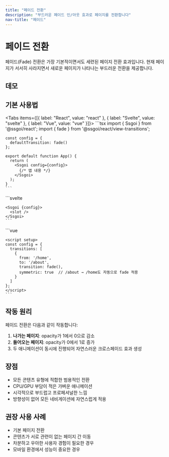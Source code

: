 ```yaml
---
title: "페이드 전환"
description: "부드러운 페이드 인/아웃 효과로 페이지를 전환합니다"
nav-title: "페이드"
---
```


# 페이드 전환

페이드(Fade) 전환은 가장 기본적이면서도 세련된 페이지 전환 효과입니다. 현재 페이지가 서서히 사라지면서 새로운 페이지가 나타나는 부드러운 전환을 제공합니다.

## 데모

<ViewTransitionDemo type="fade" />

## 기본 사용법

<Tabs items={[{ label: "React", value: "react" }, { label: "Svelte", value: "svelte" }, { label: "Vue", value: "vue" }]}>
  <TabPanel value="react">
    ```tsx
    import { Ssgoi } from '@ssgoi/react';
    import { fade } from '@ssgoi/react/view-transitions';

    const config = {
      defaultTransition: fade()
    };

    export default function App() {
      return (
        <Ssgoi config={config}>
          {/* 앱 내용 */}
        </Ssgoi>
      );
    }
    ```
  </TabPanel>
  <TabPanel value="svelte">
    ```svelte
    <script>
      import { Ssgoi } from '@ssgoi/svelte';
      import { fade } from '@ssgoi/svelte/view-transitions';

      const config = {
        defaultTransition: fade()
      };
    </script>

    <Ssgoi {config}>
      <slot />
    </Ssgoi>
    ```
  </TabPanel>
  <TabPanel value="vue">
    ```vue
    <template>
      <Ssgoi :config="config">
        <!-- 앱 내용 -->
      </Ssgoi>
    </template>

    <script setup>
    import { Ssgoi } from '@ssgoi/vue';
    import { fade } from '@ssgoi/vue/view-transitions';

    const config = {
      defaultTransition: fade()
    };
    </script>
    ```
  </TabPanel>
</Tabs>

## 옵션

페이드 전환은 스프링 애니메이션 설정을 커스터마이즈할 수 있습니다:

```typescript
fade({
  spring: {
    stiffness: 300,  // 스프링 강도 (기본값: 300)
    damping: 30      // 감쇠 계수 (기본값: 30)
  }
})
```

### 스프링 옵션 설명

- **stiffness**: 애니메이션의 속도를 제어합니다. 값이 클수록 빠른 전환
- **damping**: 애니메이션의 바운스를 제어합니다. 값이 클수록 부드러운 전환

## 사용 예시

### 느린 페이드

부드럽고 느린 페이드 효과:

<Tabs items={[{ label: "React", value: "react" }, { label: "Svelte", value: "svelte" }, { label: "Vue", value: "vue" }]}>
  <TabPanel value="react">
    ```tsx
    const config = {
      defaultTransition: fade({
        spring: {
          stiffness: 100,
          damping: 20
        }
      })
    };
    ```
  </TabPanel>
  <TabPanel value="svelte">
    ```svelte
    <script>
      const config = {
        defaultTransition: fade({
          spring: {
            stiffness: 100,
            damping: 20
          }
        })
      };
    </script>
    ```
  </TabPanel>
  <TabPanel value="vue">
    ```vue
    <script setup>
    const config = {
      defaultTransition: fade({
        spring: {
          stiffness: 100,
          damping: 20
        }
      })
    };
    </script>
    ```
  </TabPanel>
</Tabs>

### 빠른 페이드

빠르고 즉각적인 페이드 효과:

<Tabs items={[{ label: "React", value: "react" }, { label: "Svelte", value: "svelte" }, { label: "Vue", value: "vue" }]}>
  <TabPanel value="react">
    ```tsx
    const config = {
      defaultTransition: fade({
        spring: {
          stiffness: 500,
          damping: 40
        }
      })
    };
    ```
  </TabPanel>
  <TabPanel value="svelte">
    ```svelte
    <script>
      const config = {
        defaultTransition: fade({
          spring: {
            stiffness: 500,
            damping: 40
          }
        })
      };
    </script>
    ```
  </TabPanel>
  <TabPanel value="vue">
    ```vue
    <script setup>
    const config = {
      defaultTransition: fade({
        spring: {
          stiffness: 500,
          damping: 40
        }
      })
    };
    </script>
    ```
  </TabPanel>
</Tabs>

## 특정 경로에만 적용

<Tabs items={[{ label: "React", value: "react" }, { label: "Svelte", value: "svelte" }, { label: "Vue", value: "vue" }]}>
  <TabPanel value="react">
    ```tsx
    const config = {
      transitions: [
        {
          from: '/home',
          to: '/about', 
          transition: fade(),
          symmetric: true  // /about → /home도 자동으로 fade 적용
        }
      ]
    };

    <Ssgoi config={config}>
      {/* 앱 내용 */}
    </Ssgoi>
    ```
  </TabPanel>
  <TabPanel value="svelte">
    ```svelte
    <script>
      const config = {
        transitions: [
          {
            from: '/home',
            to: '/about', 
            transition: fade(),
            symmetric: true  // /about → /home도 자동으로 fade 적용
          }
        ]
      };
    </script>

    <Ssgoi {config}>
      <slot />
    </Ssgoi>
    ```
  </TabPanel>
  <TabPanel value="vue">
    ```vue
    <template>
      <Ssgoi :config="config">
        <!-- 앱 내용 -->
      </Ssgoi>
    </template>

    <script setup>
    const config = {
      transitions: [
        {
          from: '/home',
          to: '/about', 
          transition: fade(),
          symmetric: true  // /about → /home도 자동으로 fade 적용
        }
      ]
    };
    </script>
    ```
  </TabPanel>
</Tabs>

## 작동 원리

페이드 전환은 다음과 같이 작동합니다:

1. **나가는 페이지**: opacity가 1에서 0으로 감소
2. **들어오는 페이지**: opacity가 0에서 1로 증가
3. 두 애니메이션이 동시에 진행되어 자연스러운 크로스페이드 효과 생성

## 장점

- 모든 콘텐츠 유형에 적합한 범용적인 전환
- CPU/GPU 부담이 적은 가벼운 애니메이션
- 시각적으로 부드럽고 프로페셔널한 느낌
- 방향성이 없어 모든 네비게이션에 자연스럽게 적용

## 권장 사용 사례

- 기본 페이지 전환
- 콘텐츠가 서로 관련이 없는 페이지 간 이동
- 차분하고 우아한 사용자 경험이 필요한 경우
- 모바일 환경에서 성능이 중요한 경우